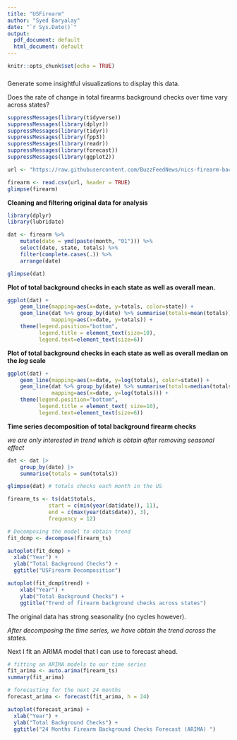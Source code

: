 ```yaml
---
title: "USFirearm"
author: "Syed Baryalay"
date: "`r Sys.Date()`"
output:
  pdf_document: default
  html_document: default
---
```


```r
knitr::opts_chunk$set(echo = TRUE)
```


###

Generate some insightful visualizations to display this data. 

Does the rate of change in total firearms background checks over time vary across states?



```r
suppressMessages(library(tidyverse))
suppressMessages(library(dplyr))
suppressMessages(library(tidyr))
suppressMessages(library(fpp3))
suppressMessages(library(readr))
suppressMessages(library(forecast))
suppressMessages(library(ggplot2))

url <- "https://raw.githubusercontent.com/BuzzFeedNews/nics-firearm-background-checks/master/data/nics-firearm-background-checks.csv"

firearm <- read.csv(url, header = TRUE)
glimpse(firearm)
```



**Cleaning and filtering original data for analysis**


```r
library(dplyr)
library(lubridate)

dat <- firearm %>% 
    mutate(date = ymd(paste(month, "01"))) %>%
    select(date, state, totals) %>%
    filter(complete.cases(.)) %>%
    arrange(date) 

glimpse(dat)
```


**Plot of total background checks in each state as well as overall mean.**

```r
ggplot(dat) + 
    geom_line(mapping=aes(x=date, y=totals, color=state)) +
    geom_line(dat %>% group_by(date) %>% summarise(totals=mean(totals)), 
              mapping=aes(x=date, y=totals)) +
    theme(legend.position="bottom",
          legend.title = element_text(size=10), 
          legend.text=element_text(size=6))
```


**Plot of total background checks in each state as well as overall median on the _log_ scale**

```r
ggplot(dat) + 
    geom_line(mapping=aes(x=date, y=log(totals), color=state)) +
    geom_line(dat %>% group_by(date) %>% summarise(totals=median(totals)), 
              mapping=aes(x=date, y=log(totals))) +
    theme(legend.position="bottom",
          legend.title = element_text( size=10), 
          legend.text=element_text(size=6))
```



**Time series decomposition of total background firearm checks**

_we are only interested in trend which is obtain after removing seasonal effect_

```r
dat <- dat |> 
    group_by(date) |> 
    summarise(totals = sum(totals))

glimpse(dat) # totals checks each month in the US

firearm_ts <- ts(dat$totals, 
             start = c(min(year(dat$date)), 11), 
             end = c(max(year(dat$date)), 3), 
             frequency = 12)

# Decomposing the model to obtain trend
fit_dcmp <- decompose(firearm_ts)

autoplot(fit_dcmp) + 
  xlab("Year") + 
  ylab("Total Background Checks") + 
  ggtitle("USFirearm Decomposition")

autoplot(fit_dcmp$trend) + 
    xlab("Year") + 
    ylab("Total Background Checks") + 
    ggtitle("Trend of firearm background checks across states")
```


The original data has strong seasonality (no cycles however).

*After decomposing the time series, we have obtain the trend across the states.*


Next I fit an ARIMA model that I can use to forecast ahead.

```r
# fitting an ARIMA models to our time series
fit_arima <- auto.arima(firearm_ts)
summary(fit_arima)

# forecasting for the next 24 months
forecast_arima <- forecast(fit_arima, h = 24)

autoplot(forecast_arima) + 
  xlab("Year") + 
  ylab("Total Background Checks") + 
  ggtitle("24 Months Firearm Background Checks Forecast (ARIMA) ")
```